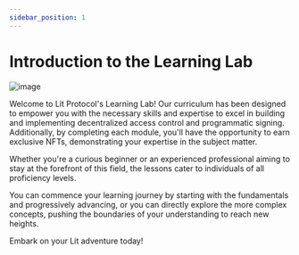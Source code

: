 ```yaml
---
sidebar_position: 1
---
```


# Introduction to the Learning Lab

![image](../static/img/learningLab.png)

Welcome to Lit Protocol's Learning Lab! Our curriculum has been designed to empower you with the necessary skills and expertise to excel in building and implementing decentralized access control and programmatic signing. Additionally, by completing each module, you'll have the opportunity to earn exclusive NFTs, demonstrating your expertise in the subject matter.

Whether you're a curious beginner or an experienced professional aiming to stay at the forefront of this field, the lessons cater to individuals of all proficiency levels. 

You can commence your learning journey by starting with the fundamentals and progressively advancing, or you can directly explore the more complex concepts, pushing the boundaries of your understanding to reach new heights.

Embark on your Lit adventure today!

<IntroSection title="Intro"></IntroSection>

<CodebreakerSection title="Codebreaker Challenges"></CodebreakerSection>

<EcosystemSection title="Join the Lit Ecosystem"></EcosystemSection>